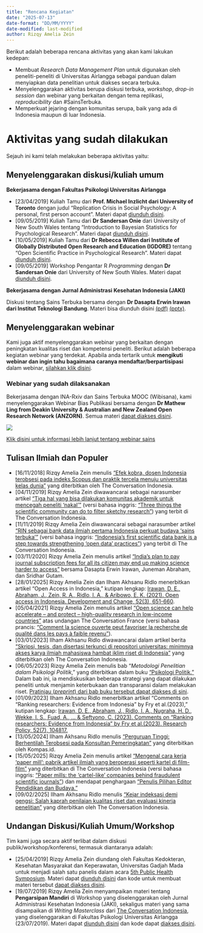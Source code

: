 ```yaml
---
title: "Rencana Kegiatan"
date: "2025-07-13"
date-format: "DD/MM/YYYY"
date-modified: last-modified
author: Rizqy Amelia Zein
---
```


Berikut adalah beberapa rencana aktivitas yang akan kami lakukan kedepan:

* Membuat *Research Data Management Plan* untuk digunakan oleh peneliti-peneliti di Universitas Airlangga sebagai panduan dalam menyiapkan data penelitian untuk diakses secara terbuka.
* Menyelenggarakan aktivitas berupa diskusi terbuka, *workshop*, *drop-in session* dan webinar yang berkaitan dengan tema replikasi, *reproducibility* dan #SainsTerbuka.
* Memperkuat jejaring dengan komunitas serupa, baik yang ada di Indonesia maupun di luar Indonesia.


# Aktivitas yang sudah dilakukan

Sejauh ini kami telah melakukan beberapa aktivitas yaitu:

## Menyelenggarakan diskusi/kuliah umum

**Bekerjasama dengan Fakultas Psikologi Universitas Airlangga**

* [23/04/2019] Kuliah Tamu dari **Prof. Michael Inzlicht dari University of Toronto** dengan judul "Replication Crisis in Social Psychology: A personal, first person account". Materi dapat [diunduh disini](../files/[Michael Inzlicht]_Invited-Talk_Replication Crisis_2304.pptx).
* [09/05/2019] Kuliah Tamu dari **Dr Sandersan Onie** dari University of New South Wales tentang "Introduction to Bayesian Statistics for Psychological Research". Materi dapat [diunduh disini](../files/UnAir_Bayes.pptx).
* [10/05/2019] Kuliah Tamu dari **Dr Rebecca Willen dari Institute of Globally Distributed Open Research and Education (IGDORE)** tentang "Open Scientific Practice in Psychological Research". Materi dapat [diunduh disini](../files/airlangga-uni-may-10-2019.zip).
* [09/05/2019] Workshop Pengantar R *Programming* dengan **Dr Sandersan Onie** dari University of New South Wales. Materi dapat [diunduh disini](../files/UnAir_r.pptx).
  

**Bekerjasama dengan Jurnal Administrasi Kesehatan Indonesia (JAKI)**

Diskusi tentang Sains Terbuka bersama dengan **Dr Dasapta Erwin Irawan dari Institut Teknologi Bandung**. Materi bisa diunduh disini [(pdf)](../files/20190503_UnairWebinar.pdf) [(pptx)](../files/20190503_UnairWebinar.pptx).


## Menyelenggarakan webinar

Kami juga aktif menyelenggarakan webinar yang berkaitan dengan peningkatan kualitas riset dan kompetensi peneliti. Berikut adalah beberapa kegiatan webinar yang terdekat. Apabila anda tertarik untuk **mengikuti webinar dan ingin tahu bagaimana caranya mendaftar/berpartisipasi** dalam webinar, [silahkan klik disini](https://sainsterbukaua.github.io/id/petunjukwebinar.html).

### Webinar yang sudah dilaksanakan

Bekerjasama dengan INA-Rxiv dan Sains Terbuka MOOC (Wibisana), kami menyelenggarakan Webinar Bias Publikasi bersama dengan **Dr Mathew Ling from Deakin University & Australian and New Zealand Open Research Network (ANZORN)**. Semua materi [dapat diakses disini](https://sainsterbukaua.github.io/en/webinarpubbias.html).

::: {.text-center}
![](../images/webinarunair.png)

[Klik disini untuk informasi lebih lanjut tentang webinar sains](https://sainsterbuka.github.io/id/webinarsains.html)
:::

## Tulisan Ilmiah dan Populer

* [16/11/2018] Rizqy Amelia Zein menulis ["Efek kobra, dosen Indonesia terobsesi pada indeks Scopus dan praktik tercela menuju universitas kelas dunia"](https://theconversation.com/efek-kobra-dosen-indonesia-terobsesi-pada-indeks-scopus-dan-praktik-tercela-menuju-universitas-kelas-dunia-105808) yang diterbitkan oleh The Conversation Indonesia.
* [04/11/2019] Rizqy Amelia Zein diwawancarai sebagai narasumber artikel ["Tiga hal yang bisa dilakukan komunitas akademik untuk mencegah peneliti ‘nakal’"](https://theconversation.com/tiga-hal-yang-bisa-dilakukan-komunitas-akademik-untuk-mencegah-peneliti-nakal-126376) (versi bahasa inggris: ["Three things the scientific community can do to filter sketchy research"](https://theconversation.com/three-things-the-scientific-community-can-do-to-filter-sketchy-research-126284)) yang terbit di The Conversation Indonesia. 
* [11/11/2019] Rizqy Amelia Zein diwawancarai sebagai narasumber artikel ["RIN sebagai bank data ilmiah pertama Indonesia perkuat budaya ‘sains terbuka’"](https://theconversation.com/rin-sebagai-bank-data-ilmiah-pertama-indonesia-perkuat-budaya-sains-terbuka-126744) (versi bahasa inggris: ["Indonesia’s first scientific data bank is a step towards strengthening ‘open data’ practices"](https://theconversation.com/indonesias-first-scientific-data-bank-is-a-step-towards-strengthening-open-data-practices-126632)) yang terbit di The Conversation Indonesia.
* [03/11/2020] Rizqy Amelia Zein menulis artikel ["India’s plan to pay journal subscription fees for all its citizen may end up making science harder to access"](https://theconversation.com/indias-plan-to-pay-journal-subscription-fees-for-all-its-citizen-may-end-up-making-science-harder-to-access-147444) bersama Dasapta Erwin Irawan, Juneman Abraham, dan Sridhar Gutam.
* [28/01/2025] Rizqy Amelia Zein dan Ilham Akhsanu Ridlo menerbitkan artikel "Open Access in Indonesia," kutipan lengkap: [Irawan, D. E., Abraham, J., Zein, R. A., Ridlo, I. A., & Aribowo, E. K. (2021). Open access in Indonesia. Development and Change, 52(3), 651-660](https://onlinelibrary.wiley.com/doi/abs/10.1111/dech.12637). 
* [05/04/2021] Rizqy Amelia Zein menulis artikel ["Open science can help accelerate – and protect – high-quality research in low-income countries"](https://theconversation.com/open-science-can-help-accelerate-and-protect-high-quality-research-in-low-income-countries-157247) atas undangan The Conversation France (versi bahasa prancis: ["Comment la science ouverte peut favoriser la recherche de qualité dans les pays à faible revenu"](https://theconversation.com/comment-la-science-ouverte-peut-favoriser-la-recherche-de-qualite-dans-les-pays-a-faible-revenu-157984)).
* [03/01/2023] Ilham Akhsanu Ridlo diwawancarai dalam artikel berita ["Skripsi, tesis, dan disertasi terkunci di repositori universitas: minimnya akses karya ilmiah mahasiswa hambat iklim riset di Indonesia"](https://theconversation.com/skripsi-tesis-dan-disertasi-terkunci-di-repositori-universitas-minimnya-akses-karya-ilmiah-mahasiswa-hambat-iklim-riset-di-indonesia-197073) yang diterbitkan oleh The Conversation Indonesia.
* [06/05/2023] Rizqy Amelia Zein menulis bab "*Metodologi Penelitian dalam Psikologi Politik*," yang diterbitkan dalam buku ["Psikologi Politik."](https://gerai.kompas.id/belanja/buku/psikologi-politik-2/) Dalam bab ini, ia mendiskusikan beberapa strategi yang dapat dilakukan peneliti untuk menjamin keterbukaan dan transparansi dalam melakukan riset. [Pratinjau (*preprint*) dari bab buku tersebut dapat diakses di sini](https://rinarxiv.brin.go.id/lipi/preprint/view/773).
* [01/09/2023] Ilham Akhsanu Ridlo menerbitkan artikel "Comments on “Ranking researchers: Evidence from Indonesia” by Fry et al.(2023)," kutipan lengkap: [Irawan, D. E., Abraham, J., Ridlo, I. A., Nugraha, H. D., Wekke, I. S., Fuad, A., ... & Seftyono, C. (2023). Comments on “Ranking researchers: Evidence from Indonesia” by Fry et al.(2023). Research Policy, 52(7), 104817.](https://www.sciencedirect.com/science/article/abs/pii/S0048733323001014)
* [13/05/2024] Ilham Akhsanu Ridlo menulis ["Perguruan Tinggi: Berhentilah Terobsesi pada Konsultan Pemeringkatan"](https://sciencewatchdog.id/2024/05/23/perguruan-tinggi-berhentilah-terobsesi-pada-konsultan-pemeringkatan/) yang diterbitkan oleh Kompas.id.
* [15/05/2025] Rizqy Amelia Zein menulis artikel ["Mengenal cara kerja ‘paper mill’: pabrik artikel ilmiah yang beroperasi seperti kartel di film-film"](https://theconversation.com/mengenal-cara-kerja-paper-mill-pabrik-artikel-ilmiah-yang-beroperasi-seperti-kartel-di-film-film-228784) yang diterbitkan di The Conversation Indonesia (versi bahasa inggris: ["Paper mills: the ‘cartel-like’ companies behind fraudulent scientific journals"](https://theconversation.com/paper-mills-the-cartel-like-companies-behind-fraudulent-scientific-journals-230124)) dan mendapat penghargaan ["Penulis Pilihan Editor Pendidikan dan Budaya."](https://rameliaz.github.io/files/TCID.pdf)
* [09/02/2025] Ilham Akhsanu Ridlo menulis ["Kejar indeksasi demi gengsi: Salah kaprah penilaian kualitas riset dan evaluasi kinerja penelitian"](https://theconversation.com/kejar-indeksasi-demi-gengsi-salah-kaprah-penilaian-kualitas-riset-dan-evaluasi-kinerja-penelitian-248448) yang diterbitkan oleh The Conversation Indonesia.


## Undangan Diskusi/Kuliah Umum/Workshop

Tim kami juga secara aktif terlibat dalam diskusi publik/workshop/konferensi, termasuk diantaranya adalah:

* [25/04/2019] Rizqy Amelia Zein diundang oleh Fakultas Kedokteran, Kesehatan Masyarakat dan Keperawatan, Universitas Gadjah Mada untuk menjadi salah satu panelis dalam acara [5th Public Health Symposium](http://phs.fk.ugm.ac.id/). Materi dapat [diunduh disini](../files/2404_RAZ_PHS5 [Untuk Peserta].pdf) dan kode untuk membuat materi tersebut [dapat diakses disini](https://github.com/rameliaz/5th-UGM-Public-Health-Symposium).
* [19/07/2019] Rizqy Amelia Zein menyampaikan materi tentang **Pengarsipan Mandiri** di Workshop yang diselenggarakan oleh Jurnal Administrasi Kesehatan Indonesia (JAKI), sekaligus materi yang sama disampaikan di *Writing Masterclass* dari [The Conversation Indonesia](https://theconversation.com/id), yang diselenggarakan di Fakultas Psikologi Universitas Airlangga (23/07/2019). Materi dapat [diunduh disini](../files/20190718_self-archiving.pdf) dan kode dapat [diakses disini](https://github.com/sainsterbukaUA/materi-presentasi/blob/master/self-archiving.Rmd).

